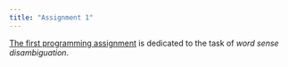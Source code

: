 ```yaml
---
title: "Assignment 1"
---
```


[The first programming assignment](http://www.cse.chalmers.se/~richajo/waspnlp2022/a1/assignment1.html) is dedicated to the task of *word sense disambiguation*.

